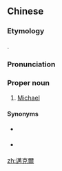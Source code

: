 ==Chinese==
{{zh-forms|s=迈克尔|gloss=-}}

===Etymology===
{{bor|zh|en|Michael}}.

===Pronunciation===
{{zh-pron
|m=Màikè'ěr
|cat=pn
}}

===Proper noun===
{{zh-proper noun}}

# {{lb|zh|Mainland}} [[Michael]]

====Synonyms====
* {{q|Taiwan}} {{zh-l|麥可}}
* {{q|Hong Kong}} {{zh-l|米高}}

[[zh:邁克爾]]